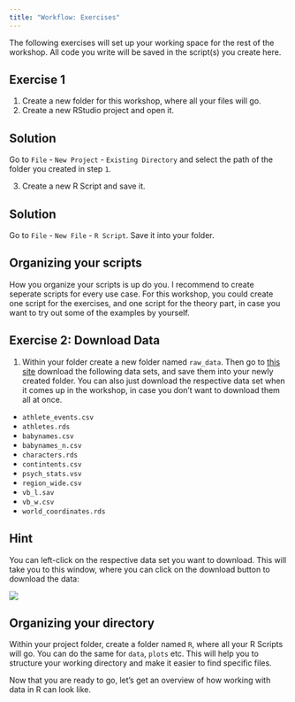 ```yaml
---
title: "Workflow: Exercises"
---
```


The following exercises will set up your working space for the rest of the workshop. All code you write will be saved in the script(s) you create here.

## Exercise 1

1.  Create a new folder for this workshop, where all your files will go.
2.  Create a new RStudio project and open it.

::: {.callout-caution collapse="true"}
## Solution

Go to `File` - `New Project` - `Existing Directory` and select the path of the folder you created in step `1`.
:::

3.  Create a new R Script and save it.

::: {.callout-caution collapse="true"}
## Solution

Go to `File` - `New File` - `R Script`. Save it into your folder.
:::

::: callout-tip
## Organizing your scripts

How you organize your scripts is up do you. I recommend to create seperate scripts for every use case. For this workshop, you could create one script for the exercises, and one script for the theory part, in case you want to try out some of the examples by yourself.
:::

## Exercise 2: Download Data

1.  Within your folder create a new folder named `raw_data`. Then go to [this site](https://github.com/SeHellmann/r_tutorial/tree/main/raw_data) download the following data sets, and save them into your newly created folder. You can also just download the respective data set when it comes up in the workshop, in case you don't want to download them all at once.

-   `athlete_events.csv`
-   `athletes.rds`
-   `babynames.csv`
-   `babynames_n.csv`
-   `characters.rds`
-   `contintents.csv`
-   `psych_stats.vsv`
-   `region_wide.csv`
-   `vb_l.sav`
-   `vb_w.csv`
-   `world_coordinates.rds`

::: callout-tip
## Hint

You can left-click on the respective data set you want to download. This will take you to this window, where you can click on the download button to download the data:

![](../pictures/download.PNG)

:::

::: callout-tip
## Organizing your directory

Within your project folder, create a folder named `R`, where all your R Scripts will go. You can do the same for `data`, `plots` etc. This will help you to structure your working directory and make it easier to find specific files.
:::

Now that you are ready to go, let's get an overview of how working with data in R can look like.
